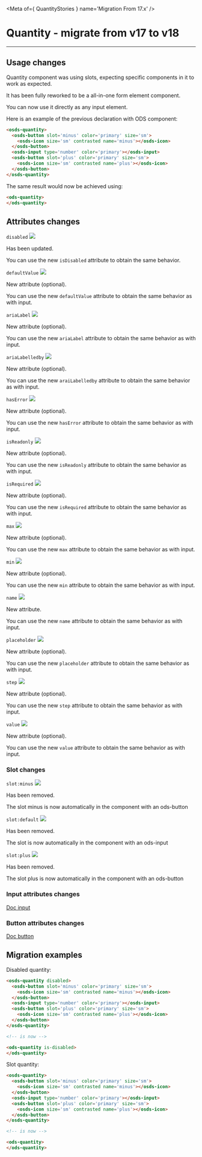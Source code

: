 
<Meta of={ QuantityStories } name='Migration From 17.x' />

# Quantity - migrate from v17 to v18
----

## Usage changes

Quantity component was using slots, expecting specific components in it to work as expected.

It has been fully reworked to be a all-in-one form element component.

You can now use it directly as any input element.

Here is an example of the previous declaration with ODS component:

```html
<osds-quantity>
  <osds-button slot='minus' color='primary' size='sm'>
    <osds-icon size='sm' contrasted name='minus'></osds-icon>
  </osds-button>
  <osds-input type='number' color='primary'></osds-input>
  <osds-button slot='plus' color='primary' size='sm'>
    <osds-icon size='sm' contrasted name='plus'></osds-icon>
  </osds-button>
</osds-quantity>
```

The same result would now be achieved using:
```html
<ods-quantity>
</ods-quantity>
```


## Attributes changes

`disabled` <img src="https://img.shields.io/badge/updated-00FFFF" />

Has been updated.

You can use the new `isDisabled` attribute to obtain the same behavior.

`defaultValue` <img src="https://img.shields.io/badge/new-008000" />

New attribute (optional).

You can use the new `defaultValue` attribute to obtain the same behavior as with input.

`ariaLabel` <img src="https://img.shields.io/badge/new-008000" />

New attribute (optional).

You can use the new `ariaLabel` attribute to obtain the same behavior as with input.

`ariaLabelledby` <img src="https://img.shields.io/badge/new-008000" />

New attribute (optional).

You can use the new `araiLabelledby` attribute to obtain the same behavior as with input.

`hasError` <img src="https://img.shields.io/badge/new-008000" />

New attribute (optional).

You can use the new `hasError` attribute to obtain the same behavior as with input.

`isReadonly` <img src="https://img.shields.io/badge/new-008000" />

New attribute (optional).

You can use the new `isReadonly` attribute to obtain the same behavior as with input.

`isRequired` <img src="https://img.shields.io/badge/new-008000" />

New attribute (optional).

You can use the new `isRequired` attribute to obtain the same behavior as with input.

`max` <img src="https://img.shields.io/badge/new-008000" />

New attribute (optional).

You can use the new `max` attribute to obtain the same behavior as with input.

`min` <img src="https://img.shields.io/badge/new-008000" />

New attribute (optional).

You can use the new `min` attribute to obtain the same behavior as with input.

`name` <img src="https://img.shields.io/badge/new-008000" />

New attribute.

You can use the new `name` attribute to obtain the same behavior as with input.

`placeholder` <img src="https://img.shields.io/badge/new-008000" />

New attribute (optional).

You can use the new `placeholder` attribute to obtain the same behavior as with input.

`step` <img src="https://img.shields.io/badge/new-008000" />

New attribute (optional).

You can use the new `step` attribute to obtain the same behavior as with input.

`value` <img src="https://img.shields.io/badge/new-008000" />

New attribute (optional).

You can use the new `value` attribute to obtain the same behavior as with input.

### Slot changes

`slot:minus` <img src="https://img.shields.io/badge/removed-FF0000" />

Has been removed.

The slot minus is now automatically in the component with an ods-button

`slot:default` <img src="https://img.shields.io/badge/removed-FF0000" />

Has been removed.

The slot is now automatically in the component with an ods-input

`slot:plus` <img src="https://img.shields.io/badge/removed-FF0000" />

Has been removed.

The slot plus is now automatically in the component with an ods-button

### Input attributes changes
[Doc input](/docs/ods-components-form-elements-input--migration-from-17-x)

### Button attributes changes
[Doc button](/docs/ods-components-button--migration-from-17-x)

## Migration examples

Disabled quantity:
```html
<osds-quantity disabled>
  <osds-button slot='minus' color='primary' size='sm'>
    <osds-icon size='sm' contrasted name='minus'></osds-icon>
  </osds-button>
  <osds-input type='number' color='primary'></osds-input>
  <osds-button slot='plus' color='primary' size='sm'>
    <osds-icon size='sm' contrasted name='plus'></osds-icon>
  </osds-button>
</osds-quantity>

<!-- is now -->

<ods-quantity is-disabled>
</ods-quantity>
```

Slot quantity:
```html
<osds-quantity>
  <osds-button slot='minus' color='primary' size='sm'>
    <osds-icon size='sm' contrasted name='minus'></osds-icon>
  </osds-button>
  <osds-input type='number' color='primary'></osds-input>
  <osds-button slot='plus' color='primary' size='sm'>
    <osds-icon size='sm' contrasted name='plus'></osds-icon>
  </osds-button>
</osds-quantity>

<!-- is now -->

<ods-quantity>
</ods-quantity>
```
